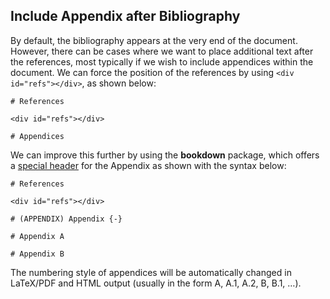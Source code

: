## Include Appendix after Bibliography

<!--- https://stackoverflow.com/questions/41532707/include-rmd-appendix-after-references/42258998#42258998 --->
<!--- https://stackoverflow.com/questions/16427637/pandoc-insert-appendix-after-bibliography?noredirect=1&lq=1 --->

By default, the bibliography appears at the very end of the document. However, there can be cases where we want to place additional text after the references, most typically if we wish to include appendices within the document. We can force the position of the references by using `<div id="refs"></div>`, as shown below:

```
# References

<div id="refs"></div>

# Appendices 

```

We can improve this further by using the **bookdown** package, which offers a [special header](https://bookdown.org/yihui/bookdown/markdown-extensions-by-bookdown.html#special-headers) for the Appendix as shown with the syntax below:

```
# References

<div id="refs"></div>

# (APPENDIX) Appendix {-} 

# Appendix A

# Appendix B

```

The numbering style of appendices will be automatically changed in LaTeX/PDF and HTML output (usually in the form A, A.1, A.2, B, B.1, …).
